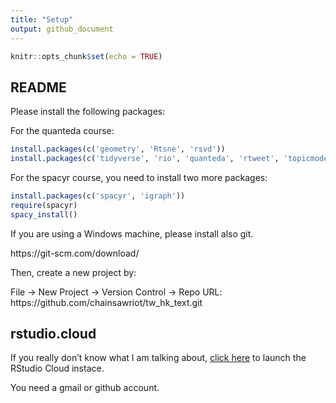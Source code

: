 ```yaml
---
title: "Setup"
output: github_document
---
```


```r
knitr::opts_chunk$set(echo = TRUE)
```

## README

Please install the following packages:

For the quanteda course:

```r
install.packages(c('geometry', 'Rtsne', 'rsvd'))
install.packages(c('tidyverse', 'rio', 'quanteda', 'rtweet', 'topicmodels', 'stm'))
```

For the spacyr course, you need to install two more packages:

```r
install.packages(c('spacyr', 'igraph'))
require(spacyr)
spacy_install()
```

If you are using a Windows machine, please install also git.

https://git-scm.com/download/

Then, create a new project by:

File -> New Project -> Version Control -> Repo URL: https://github.com/chainsawriot/tw_hk_text.git

## rstudio.cloud

If you really don't know what I am talking about, [click here](https://rstudio.cloud/project/677081) to launch the RStudio Cloud instace.

You need a gmail or github account.



